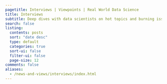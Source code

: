 ```yaml
---
pagetitle: Interviews | Viewpoints | Real World Data Science
title: Interviews
subtitle: Deep dives with data scientists on hot topics and burning issues
search: false
listing:
  contents: posts
  sort: "date desc"
  type: default
  categories: true
  sort-ui: false
  filter-ui: false
  page-size: 12
comments: false
aliases: 
  - /news-and-views/interviews/index.html
---
```


